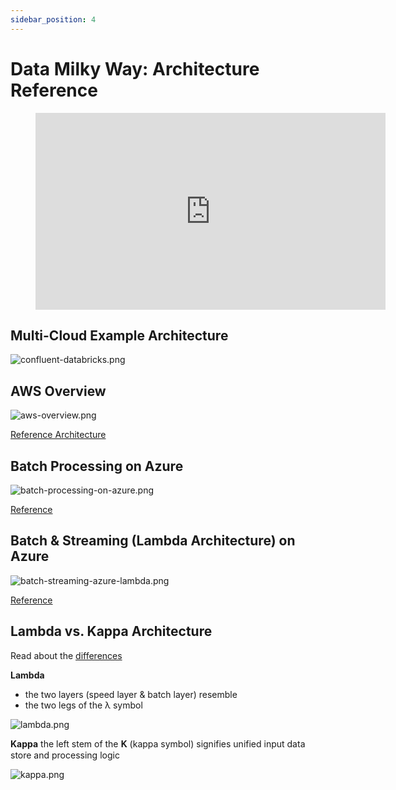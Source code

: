 ```yaml
---
sidebar_position: 4
---
```

# Data Milky Way: Architecture Reference
<div style={{textAlign: 'center'}}>

<figure class="video-container">
    <iframe width="560" height="315" src="https://www.youtube.com/embed/Mzz4o2xDVzw" title="YouTube video player" frameborder="0" allow="accelerometer; autoplay; clipboard-write; encrypted-media; gyroscope; picture-in-picture" allowfullscreen></iframe>
</figure>

</div>

## Multi-Cloud Example Architecture

<div style={{textAlign: 'center'}}>

![confluent-databricks.png](./assets/confluent-databricks.png)

</div>

## AWS Overview

<div style={{textAlign: 'center'}}>

![aws-overview.png](./assets/aws-overview.png)

[Reference Architecture](https://docs.aws.amazon.com/wellarchitected/latest/analytics-lens/reference-architecture.html)

</div>

## Batch Processing on Azure

<div style={{textAlign: 'center'}}>

![batch-processing-on-azure.png](./assets/batch-processing-on-azure.png)

[Reference](https://docs.microsoft.com/en-us/azure/architecture/solution-ideas/articles/modern-data-warehouse)

</div>

## Batch & Streaming (Lambda Architecture) on Azure

<div style={{textAlign: 'center'}}>

![batch-streaming-azure-lambda.png](./assets/batch-streaming-azure-lambda.png)

[Reference](https://docs.microsoft.com/en-us/azure/architecture/example-scenario/dataplate2e/data-platform-end-to-end)

</div>


## Lambda vs. Kappa Architecture
Read about the [differences](https://luminousmen.com/post/modern-big-data-architectures-lambda-kappa)

**Lambda**
* the two layers (speed layer & batch layer) resemble
* the two legs of the λ symbol

<div style={{textAlign: 'center'}}>

![lambda.png](./assets/lambda.png)

</div>

**Kappa**
the left stem of the 𝚱 (kappa symbol) signifies
unified input data store and processing logic

<div style={{textAlign: 'center'}}>

![kappa.png](./assets/kappa.png)

</div>

</div>
